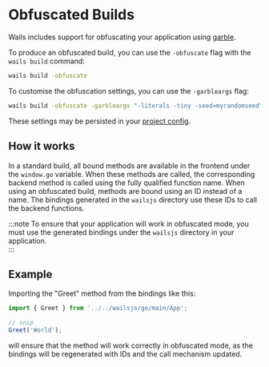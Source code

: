 # Obfuscated Builds

Wails includes support for obfuscating your application using [garble](https://github.com/burrowers/garble).

To produce an obfuscated build, you can use the `-obfuscate` flag with the `wails build` command:

```bash
wails build -obfuscate
```
To customise the obfuscation settings, you can use the `-garbleargs` flag:

```bash
wails build -obfuscate -garbleargs "-literals -tiny -seed=myrandomseed"
```

These settings may be persisted in your [project config](/guides/reference/project-config).

## How it works

In a standard build, all bound methods are available in the frontend under the `window.go` variable. When these methods are called, the corresponding backend method is called using the fully qualified function name. When using an obfuscated build, methods are bound using an ID instead of a name. The bindings generated in the `wailsjs` directory use these IDs to call the backend functions.

:::note
To ensure that your application will work in obfuscated mode, you must use the generated bindings under the `wailsjs` directory in your application.  
:::

## Example

Importing the "Greet" method from the bindings like this:

```js
import { Greet } from '../../wailsjs/go/main/App';

// snip
Greet('World');
```

will ensure that the method will work correctly in obfuscated mode, as the bindings will be regenerated with IDs and the call mechanism updated.
